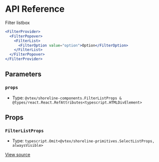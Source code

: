 # API Reference

Filter listbox

```jsx
<FilterProvider>
  <FilterPopover>
    <FilterList>
      <FilterOption value="option">Option</FilterOption>
    </FilterList>
  </FilterPopover>
</FilterProvider>
```

## Parameters

### `props`

- Type: `@vtex/shoreline-components.FilterListProps & @types/react.React.RefAttributes<typescript.HTMLDivElement>`

## Props

### `FilterListProps`

- Type: `typescript.Omit<@vtex/shoreline-primitives.SelectListProps, alwaysVisible>`

[View source](https://github.com/vtex/shoreline/blob/873b49386/packages/components/src/filter/filter-list.tsx#L17)
